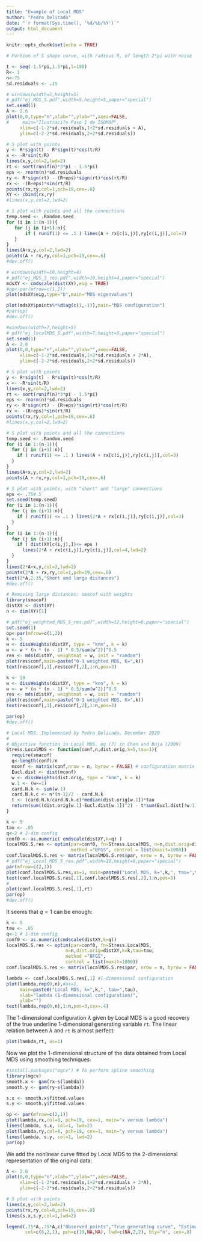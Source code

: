 ```yaml
---
title: "Example of Local MDS"
author: "Pedro Delicado"
date: "`r format(Sys.time(), '%d/%b/%Y')`"
output: html_document
---
```


```r
knitr::opts_chunk$set(echo = TRUE)
```

```r
# Portion of S shape curve, with radious R, of length 2*pi with noise

t <- seq(-1.5*pi,1.5*pi,l=100)
R<- 1
n<-75
sd.residuals <- .15
```

```r
# windows(width=5,height=5)
# pdf("ej_MDS_S.pdf",width=5,height=5,paper="special")
set.seed(1)
A <- 2.6
plot(0,0,type="n",xlab="",ylab="",axes=FALSE,
#     main="Ilustraci?n Paso 1 de ISOMAP",
     xlim=c(-1-2*sd.residuals,1+2*sd.residuals + A),
     ylim=c(-2-2*sd.residuals,2+2*sd.residuals))

# S plot with points
y <- R*sign(t) - R*sign(t)*cos(t/R)
x <- -R*sin(t/R)
lines(x,y,col=2,lwd=2)
rt <- sort(runif(n)*3*pi - 1.5*pi)
eps <- rnorm(n)*sd.residuals
ry <- R*sign(rt) - (R+eps)*sign(rt)*cos(rt/R)
rx <- -(R+eps)*sin(rt/R)
points(rx,ry,col=1,pch=19,cex=.6)
XY <- cbind(rx,ry)
#lines(x,y,col=2,lwd=2)

# S plot with points and all the connections
temp.seed <- .Random.seed
for (i in 1:(n-1)){
   for (j in (i+1):n){
       if ( runif(1) <= .1 ) lines(A + rx[c(i,j)],ry[c(i,j)],col=3)
   }
}
lines(A+x,y,col=2,lwd=2)
points(A + rx,ry,col=1,pch=19,cex=.6)
#dev.off()
```

```r
# windows(width=10,height=4)
# pdf("ej_MDS_S_res.pdf",width=10,height=4,paper="special")
mdsXY <- cmdscale(dist(XY),eig = TRUE)
#op<-par(mfrow=c(1,2))
plot(mdsXY$eig,type="b",main="MDS eigenvalues")
```

```r
plot(mdsXY$points%*%diag(c(1,-1)),main="MDS configuration")
#par(op)
#dev.off()
```

```r
#windows(width=7,height=5)
# pdf("ej_localMDS_S.pdf",width=7,height=5,paper="special")
set.seed(1)
A <- 2.6
plot(0,0,type="n",xlab="",ylab="",axes=FALSE,
     xlim=c(-1-2*sd.residuals,1+2*sd.residuals + 2*A),
     ylim=c(-2-2*sd.residuals,2+2*sd.residuals))

# S plot with points
y <- R*sign(t) - R*sign(t)*cos(t/R)
x <- -R*sin(t/R)
lines(x,y,col=2,lwd=2)
rt <- sort(runif(n)*3*pi - 1.5*pi)
eps <- rnorm(n)*sd.residuals
ry <- R*sign(rt) - (R+eps)*sign(rt)*cos(rt/R)
rx <- -(R+eps)*sin(rt/R)
points(rx,ry,col=1,pch=19,cex=.6)
#lines(x,y,col=2,lwd=2)

# S plot with points and all the connections
temp.seed <- .Random.seed
for (i in 1:(n-1)){
  for (j in (i+1):n){
    if ( runif(1) <= .1 ) lines(A + rx[c(i,j)],ry[c(i,j)],col=3)
  }
}
lines(A+x,y,col=2,lwd=2)
points(A + rx,ry,col=1,pch=19,cex=.6)

# S plot with points, with "short" and "large" connections
eps <- .75#.5
set.seed(temp.seed)
for (i in 1:(n-1)){
  for (j in (i+1):n){
    if ( runif(1) <= .1 ) lines(2*A + rx[c(i,j)],ry[c(i,j)],col=3)
  }
}
for (i in 1:(n-1)){
  for (j in (i+1):n){
    if ( dist(XY[c(i,j),])<= eps )
      lines(2*A + rx[c(i,j)],ry[c(i,j)],col=4,lwd=2)
  }
}
lines(2*A+x,y,col=2,lwd=2)
points(2*A + rx,ry,col=1,pch=19,cex=.6)
text(2*A,2.35,"Short and large distances")
#dev.off()
```

```r
# Removing large distances: smacof with weights
library(smacof)
distXY <- dist(XY)
n <- dim(XY)[1]

# pdf("ej_weighted_MDS_S_res.pdf",width=12,height=6,paper="special")
set.seed(1)
op<-par(mfrow=c(1,2))
k <- 5
w <- dissWeights(distXY, type = "knn", k = k)
w <- w * (n * (n - 1) * 0.5/sum(w^2))^0.5
res <- mds(distXY, weightmat = w, init = "random")
plot(res$conf,main=paste("0-1 weighted MDS, K=",k))
text(res$conf[,1],res$conf[,2],1:n,pos=3)

k <- 10
w <- dissWeights(distXY, type = "knn", k = k)
w <- w * (n * (n - 1) * 0.5/sum(w^2))^0.5
res <- mds(distXY, weightmat = w, init = "random")
plot(res$conf,main=paste("0-1 weighted MDS, K=",k))
text(res$conf[,1],res$conf[,2],1:n,pos=3)

par(op)
#dev.off()
```

```r
# Local MDS. Implemented by Pedro Delicado, December 2020
#
# Objective function in Local MDS, eq (7) in Chen and Buja (2009)
Stress.LocalMDS <- function(conf,n,dist.orig,k=5,tau=1){
  require(smacof)
  q<-length(conf)/n
  mconf <- matrix(conf,nrow = n, byrow = FALSE) # configuration matrix
  Eucl.dist <- dist(mconf)
  w <- dissWeights(dist.orig, type = "knn", k = k)
  w.1 <- (w==1)
  card.N.k <- sum(w.1)
  card.N.k.c <- n*(n-1)/2 - card.N.k
  t <- (card.N.k/card.N.k.c)*median(dist.orig[w.1])*tau
  return(sum((dist.orig[w.1]-Eucl.dist[w.1])^2) - t*sum(Eucl.dist[!w.1]))
}
```

```r
k <- 5
tau <- .05
q<-2 # 2-dim config
conf0 <- as.numeric( cmdscale(distXY,k=q) )
localMDS.S.res <- optim(par=conf0, fn=Stress.LocalMDS, n=n,dist.orig=distXY,k=k,tau=tau,
                        method ="BFGS", control = list(maxit=1000))
conf.localMDS.S.res <- matrix(localMDS.S.res$par, nrow = n, byrow = FALSE)
# pdf("ej_Local_MDS_S_res.pdf",width=10,height=8,paper="special")
par(mfrow=c(2,1))
plot(conf.localMDS.S.res,as=1, main=paste0("Local MDS, k=",k,", tau=",tau))
text(conf.localMDS.S.res[,1],conf.localMDS.S.res[,2],1:n,pos=3)
#
plot(conf.localMDS.S.res[,1],rt)
par(op)
#dev.off()
```

It seems that $q=1$ can be enough:
```r
k <- 5
tau <- .05
q<-1 # 1-dim config
conf0 <- as.numeric(cmdscale(distXY,k=q))
localMDS.S.res <- optim(par=conf0, fn=Stress.LocalMDS,
                      n=n,dist.orig=distXY,k=k,tau=tau,
                      method ="BFGS", 
                      control = list(maxit=1000))
conf.localMDS.S.res <- matrix(localMDS.S.res$par, nrow = n, byrow = FALSE)
```

```r
lambda <- conf.localMDS.S.res[,1] #1-dimemsional configuration
plot(lambda,rep(0,n),#as=1,    
     main=paste0("Local MDS, k=",k,", tau=",tau),
     xlab="lambda (1-dimemsional configuration)",
     ylab="")
text(lambda,rep(0,n),1:n,pos=3,cex=.4)
```

The 1-dimensional configuration $\lambda$ given by Local MDS is a good recovery of the true underline 1-dimensional generating variable `rt`. The linear relation between $\lambda$ and `rt` is almost perfect:

```r
plot(lambda,rt, as=1)
```

Now we plot the 1-dimensional structure of the data obtained from Local MDS using smoothing techniques:

```r
#install.packages("mgcv") # To perform spline smoothing
library(mgcv)
smooth.x <- gam(rx~s(lambda))
smooth.y <- gam(ry~s(lambda))

s.x <- smooth.x$fitted.values
s.y <- smooth.y$fitted.values

op <- par(mfrow=c(2,1))
plot(lambda,rx,col=8, pch=19, cex=1, main="x versus lambda")
lines(lambda, s.x, col=1, lwd=2)
plot(lambda,ry,col=8, pch=19, cex=1, main="y versus lambda")
lines(lambda, s.y, col=1, lwd=2)
par(op)
```
We add the nonlinear curve fitted by Local MDS to the 2-dimensional representation of the original data:

```r
A <- 2.6
plot(0,0,type="n",xlab="",ylab="",axes=FALSE,
     xlim=c(-1-2*sd.residuals,1+2*sd.residuals + 2*A),
     ylim=c(-2-2*sd.residuals,2+2*sd.residuals))

# S plot with points
lines(x,y,col=2,lwd=2)
points(rx,ry,col=8,pch=19,cex=.8)
lines(s.x,s.y,col=1,lwd=2)

legend(.75*A,.75*A,c("Observed points","True generating curve", "Estimated curve"),
       col=c(8,2,1), pch=c(19,NA,NA), lwd=c(NA,2,2), bty="n", cex=.8)
```

